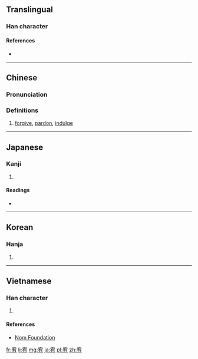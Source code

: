 ==Translingual==

===Han character===
{{Han char|rn=40|rad=宀|as=06|sn=9|four=30227|canj=JKB|ids=⿱宀有}}

====References====
* {{Han ref|kx=0285.030|dkj=07137|dj=0563.050|hdz=20925.010|uh=5BA5|ud=23461|bh=ABC9|bd=43977}}

----

==Chinese==
{{zh-forms}}

===Pronunciation===
{{zh-pron
|m=yòu
|c=jau6
|mc=y
|oc=y
|ma=
|cat=v
}}

===Definitions===
# [[forgive]], [[pardon]], [[indulge]]

----

==Japanese==

===Kanji===
{{ja-kanji|grade=|rs=宀06}}

# {{defn|lang=ja|sort=宀06}}

====Readings====
* {{ja-readings|on=[[ゆう]] (yū)|kun=[[ゆるす]] (yurusu), [[なだめる]] (nadameru)}}

----

==Korean==

===Hanja===
{{ko-hanja|hangeul=유|rv=yu|mr=yu}}

# {{defn|lang=ko|sort=宀06}}

----

==Vietnamese==

===Han character===
{{vi-readings|rs=宀06|hanviet=hựu}}

# {{defn|lang=vi|sort=宀06}}

====References====
* [http://nomfoundation.org/common/nom_details.php?codepoint=5ba5 Nom Foundation]

[[fr:宥]]
[[li:宥]]
[[mg:宥]]
[[ja:宥]]
[[pl:宥]]
[[zh:宥]]